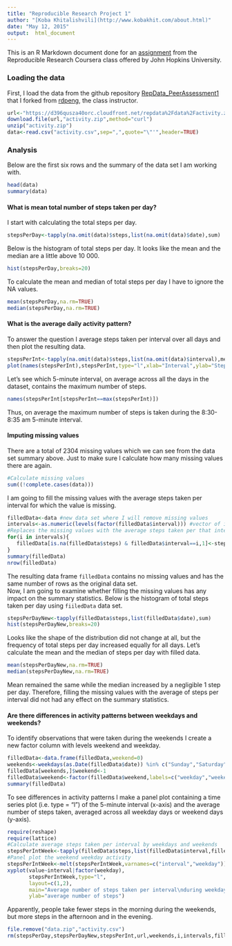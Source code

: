 ```yaml
---
title: "Reproducible Research Project 1"
author: "[Koba Khitalishvili](http://www.kobakhit.com/about.html)"
date: "May 12, 2015"
output:  html_document
---
```


This is an R Markdown document done for an [assignment](https://github.com/KobaKhit/RepData_PeerAssessment1/blob/master/README.md) from the Reproducible Research Coursera class offered by John Hopkins University.

### Loading the data
First, I load the data from the github repository [RepData_PeerAssessment1](https://github.com/KobaKhit/RepData_PeerAssessment1) that I forked from [rdpeng](https://github.com/rdpeng), the class instructor.

```r
url<-"https://d396qusza40orc.cloudfront.net/repdata%2Fdata%2Factivity.zip"
download.file(url,"activity.zip",method="curl")
unzip("activity.zip")
data<-read.csv("activity.csv",sep=",",quote="\"'",header=TRUE)
```

### Analysis
Below are the first six rows and the summary of the data set I am working with.

```r
head(data)
summary(data)
```

#### What is mean total number of steps taken per day?
I start with calculating the total steps per day.

```r
stepsPerDay<-tapply(na.omit(data)$steps,list(na.omit(data)$date),sum)
```

Below is the histogram of total steps per day. It looks like the mean and the median are a little above 10 000.

```r
hist(stepsPerDay,breaks=20)
```

To calculate the mean and median of total steps per day I have to ignore the NA values.

```r
mean(stepsPerDay,na.rm=TRUE)
median(stepsPerDay,na.rm=TRUE)
```

#### What is the average daily activity pattern?
To answer the question I average steps taken per interval over all days and then plot the resulting data.

```r
stepsPerInt<-tapply(na.omit(data)$steps,list(na.omit(data)$interval),mean)
plot(names(stepsPerInt),stepsPerInt,type="l",xlab="Interval",ylab="Steps per interval")
```

Let's see which 5-minute interval, on average across all the days in the dataset, contains the maximum number of steps.

```r
names(stepsPerInt[stepsPerInt==max(stepsPerInt)])
```

Thus, on average the maximum number of steps is taken during the 8:30-8:35 am 5-minute interval.

#### Imputing missing values
There are a total of 2304 missing values which we can see from the data set summary above. Just to make sure  I calculate how many missing values there are again.

```r
#Calculate missing values
sum((!complete.cases(data)))
```

I am going to fill the missing values with the average steps taken per interval for which the value is missing.

```r
filledData<-data #new data set where I will remove missing values
intervals<-as.numeric(levels(factor(filledData$interval))) #vector of intervals
#Replaces the missing values with the average steps taken per that interval
for(i in intervals){
   filledData[is.na(filledData$steps) & filledData$interval==i,1]<-stepsPerInt[names(stepsPerInt)==i][[1]]
}
summary(filledData)
nrow(filledData)
```

The resulting data frame `filledData` contains no missing values and has the same number of rows as the original data set.  
Now, I am going to examine whether filling the missing values has any impact on the summary statistics. Below is the histogram of total steps taken per day using `fiiledData` data set.

```r
stepsPerDayNew<-tapply(filledData$steps,list(filledData$date),sum)
hist(stepsPerDayNew,breaks=20)
```

Looks like the shape of the distribution did not change at all, but the frequency of total steps per day increased equally for all days. Let's calculate the mean and the median of steps per day with filled data.

```r
mean(stepsPerDayNew,na.rm=TRUE)
median(stepsPerDayNew,na.rm=TRUE)
```

Mean remained the same while the median increased by a negligible 1 step per day. Therefore, filling the missing values with the average of steps per interval did not had any effect on the summary statistics.

#### Are there differences in activity patterns between weekdays and weekends?
To identify observations that were taken during the weekends I create a new factor column with levels weekend and weekday. 

```r
filledData<-data.frame(filledData,weekend=0)
weekends<-weekdays(as.Date(filledData$date)) %in% c("Sunday","Saturday")
filledData[weekends,]$weekend<-1
filledData$weekend<-factor(filledData$weekend,labels=c("weekday","weekend"))
summary(filledData)
```

To see differences in activity patterns I make a panel plot containing a time series plot (i.e. type = "l") of the 5-minute interval (x-axis) and the average number of steps taken, averaged across all weekday days or weekend days (y-axis).

```r
require(reshape)
require(lattice)
#Calculate average steps taken per interval by weekdays and weekends
stepsPerIntWeek<-tapply(filledData$steps,list(filledData$interval,filledData$weekend),mean)
#Panel plot the weekend weekday activity
stepsPerIntWeek<-melt(stepsPerIntWeek,varnames=c("interval","weekday"))
xyplot(value~interval|factor(weekday),
       stepsPerIntWeek,type="l",
       layout=c(1,2),
       main="Average number of steps taken per interval\nduring weekdays and weekends",
       ylab="average number of steps")
```

Apparently, people take fewer steps in the morning during the weekends, but more steps in the afternoon and in the evening.

```r
file.remove("data.zip","activity.csv")
rm(stepsPerDay,stepsPerDayNew,stepsPerInt,url,weekends,i,intervals,filledData,stepsPerIntWeek,theory)
```

